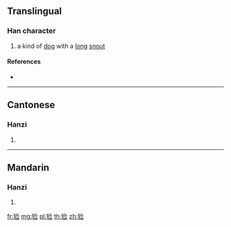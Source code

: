 {{character info/new}}
{{also|獫}}
==Translingual==

===Han character===
{{Han char|rn=94|rad=犬|as=07|sn=10|four=|canj=KHOMM|ids=⿰犭佥}}

# a kind of [[dog]] with a [[long]] [[snout]]

====References====
* {{Han ref|kx=0712.071|hdz=21349.140|uh=7303|ud=29443}}

----

==Cantonese==

===Hanzi===
{{yue-hanzi|jyut=|y=him2|tra=獫}}

# {{defn|lang=yue|sort=犬07}}

----

==Mandarin==

===Hanzi===
{{cmn-hanzi|tra=獫|pin=[[xiǎn]] ([[xian3]])|wg=hsien<sup>3</sup>}}

# {{defn|lang=cmn|sort=犬07}}

[[fr:猃]]
[[mg:猃]]
[[pl:猃]]
[[th:猃]]
[[zh:猃]]
